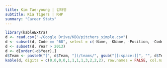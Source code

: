 ```yaml
---
title: Kim Tae-young | 김태영
subtitle: Kia Tigers | RHP
summary: "Career Stats"
---
```

```r
library(kableExtra)
d <- read.csv("~/Google Drive/KBO/pitchers_simple.csv")
d <- subset(d, Code == "68", select = c(-Name, -KName, -Position, -Code))
d <- subset(d, Year > 2013)
d <- d[order(-d$Year),]
d$Team <- paste0("[", d$Team, "](/teams/", gsub("[[:space:]]", "", d$Team), ")")
kable(d, digits = c(0,0,0,0,1,1,1,1,3,2,2,2), row.names = FALSE, col.names = c("Season","Team","G","GS","IP","K/9","BB/9","HR/9","BABIP","ERA","FIP","WAR")) %>% kable_styling(bootstrap_options = c("striped", "hover"), fixed_thead = T)
```
